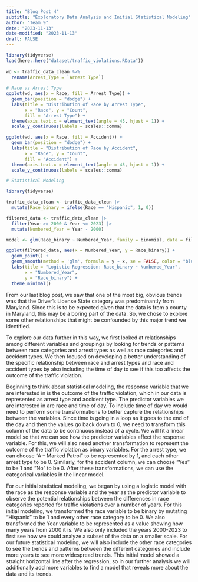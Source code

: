 ```yaml
---
title: "Blog Post 4"
subtitle: "Exploratory Data Analysis and Initial Statistical Modeling"
author: "Team 9"
date: "2023-11-13"
date-modified: "2023-11-13"
draft: FALSE
---
```

```r
library(tidyverse)
load(here::here("dataset/traffic_violations.RData"))
 
wd <- traffic_data_clean %>% 
  rename(Arrest_Type = `Arrest Type`)
 
# Race vs Arrest Type
ggplot(wd, aes(x = Race, fill = Arrest_Type)) + 
  geom_bar(position = "dodge") + 
  labs(title = "Distribution of Race by Arrest Type", 
       x = "Race", y = "Count",
       fill = "Arrest Type") +
  theme(axis.text.x = element_text(angle = 45, hjust = 1)) +
  scale_y_continuous(labels = scales::comma)
```
```r
ggplot(wd, aes(x = Race, fill = Accident)) + 
  geom_bar(position = "dodge") + 
  labs(title = "Distribution of Race by Accident", 
       x = "Race", y = "Count",
       fill = "Accident") +
  theme(axis.text.x = element_text(angle = 45, hjust = 1)) +
  scale_y_continuous(labels = scales::comma)
```

```r
# Statistical Modeling

library(tidyverse)

traffic_data_clean <- traffic_data_clean |>
  mutate(Race_binary = ifelse(Race == "Hispanic", 1, 0))

filtered_data <- traffic_data_clean |>
  filter(Year >= 2000 & Year <= 2023) |>
  mutate(Numbered_Year = Year - 2000)

model <- glm(Race_binary ~ Numbered_Year, family = binomial, data = filtered_data)

ggplot(filtered_data, aes(x = Numbered_Year, y = Race_binary)) +
  geom_point() +
  geom_smooth(method = 'glm', formula = y ~ x, se = FALSE, color = "blue", size = 0.5) +
  labs(title = "Logistic Regression: Race_binary ~ Numbered_Year",
       x = "Numbered_Year",
       y = "Race_binary") +
  theme_minimal()
```
  From our last blog post, we saw that one of the most big, obvious trends was that the Driver’s License State category was predominantly from Maryland. Since this is to be expected given that the data is from a county in Maryland, this may be a boring part of the data. So, we chose to explore some other relationships that might be confounded by this major trend we identified.
  
  To explore our data further in this way, we first looked at relationships among different variables and groupings by looking for trends or patterns between race categories and arrest types as well as race categories and accident types. We then focused on developing a better understanding of the specific relationship between race and arrest types and race and accident types by also including the time of day to see if this too affects the outcome of the traffic violation.
  
  Beginning to think about statistical modeling, the response variable that we are interested in is the outcome of the traffic violation, which in our data is represented as arrest type and accident type. The predictor variables we are interested in are race and time of day. To include time of day we would need to perform some transformations to better capture the relationships between the variables. Since time is going in a loop as it goes to the end of the day and then the values go back down to 0, we need to transform this column of the data to be continuous instead of a cycle. We will fit a linear model so that we can see how the predictor variables affect the response variable. For this, we will also need another transformation to represent the outcome of the traffic violation as binary variables. For the arrest type, we can choose “A – Marked Patrol” to be represented by 1, and each other arrest type to be 0. Similarly, for the accident column, we can choose “Yes” to be 1 and “No” to be 0. After these transformations, we can use the categorical variables in the linear model.
  
  For our initial statistical modeling, we began by using a logistic model with the race as the response variable and the year as the predictor variable to observe the potential relationships between the differences in race categories reported for traffic violations over a number of years. For this initial modeling, we transformed the race variable to be binary by mutating “Hispanic” to be 1 and every other race category to be 0. We also transformed the Year variable to be represented as a value showing how many years from 2000 it is. We also only included the years 2000-2023 to first see how we could analyze a subset of the data on a smaller scale. For our future statistical modeling, we will also include the other race categories to see the trends and patterns between the different categories and include more years to see more widespread trends. This initial model showed a straight horizontal line after the regression, so in our further analysis we will additionally add more variables to find a model that reveals more about the data and its trends.
